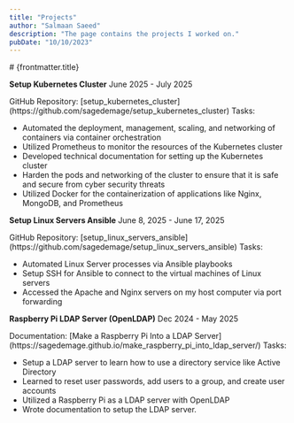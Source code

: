 ```yaml
---
title: "Projects"
author: "Salmaan Saeed"
description: "The page contains the projects I worked on."
pubDate: "10/10/2023"
---
```



<Layout title={frontmatter.title}>
  # {frontmatter.title}

  **Setup Kubernetes Cluster**
  <span class="float-right"> June 2025 - July 2025 </span>

  <span class="block">
    GitHub Repository:
    [setup_kubernetes_cluster](https://github.com/sagedemage/setup_kubernetes_cluster)
  </span>
  <span class="my-0">Tasks:</span>
  <ul>
    <li>
      Automated the deployment, management, scaling, and networking of
      containers via container orchestration
    </li>
    <li>
      Utilized Prometheus to monitor the resources of the Kubernetes cluster
    </li>
    <li>
      Developed technical documentation for setting up the Kubernetes cluster
    </li>
    <li>
      Harden the pods and networking of the cluster to ensure that it is safe
      and secure from cyber security threats
    </li>
    <li>
      Utilized Docker for the containerization of applications like Nginx,
      MongoDB, and Prometheus
    </li>
  </ul>

  **Setup Linux Servers Ansible**
  <span class="float-right">June 8, 2025 - June 17, 2025</span>

  <span class="block">
    GitHub Repository:
    [setup_linux_servers_ansible](https://github.com/sagedemage/setup_linux_servers_ansible)
  </span>
  <span class="my-0">Tasks:</span>
  <ul>
    <li>Automated Linux Server processes via Ansible playbooks</li>
    <li>
      Setup SSH for Ansible to connect to the virtual machines of Linux servers
    </li>
    <li>
      Accessed the Apache and Nginx servers on my host computer via port
      forwarding
    </li>
  </ul>

  **Raspberry Pi LDAP Server (OpenLDAP)**
  <span class="float-right"> Dec 2024 - May 2025</span>

  <span class="block">
    Documentation: [Make a Raspberry Pi Into a LDAP
    Server](https://sagedemage.github.io/make_raspberry_pi_into_ldap_server/)
  </span>
  <span class="my-0">Tasks:</span>
  <ul>
    <li>
      Setup a LDAP server to learn how to use a directory service like Active
      Directory
    </li>
    <li>
      Learned to reset user passwords, add users to a group, and create user
      accounts
    </li>
    <li>Utilized a Raspberry Pi as a LDAP server with OpenLDAP</li>
    <li>Wrote documentation to setup the LDAP server.</li>
  </ul>
</Layout>
